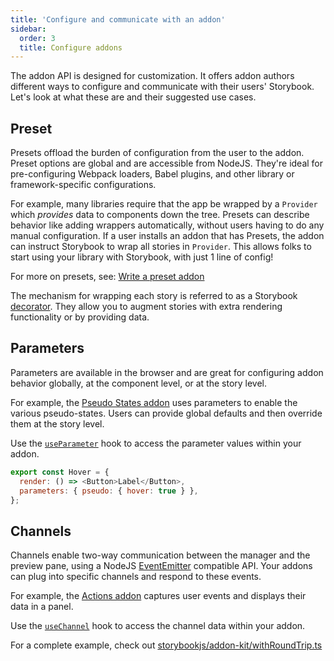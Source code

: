```yaml
---
title: 'Configure and communicate with an addon'
sidebar:
  order: 3
  title: Configure addons
---
```


The addon API is designed for customization. It offers addon authors different ways to configure and communicate with their users' Storybook. Let's look at what these are and their suggested use cases.

## Preset

Presets offload the burden of configuration from the user to the addon. Preset options are global and are accessible from NodeJS. They're ideal for pre-configuring Webpack loaders, Babel plugins, and other library or framework-specific configurations.

For example, many libraries require that the app be wrapped by a `Provider` which *provides* data to components down the tree. Presets can describe behavior like adding wrappers automatically, without users having to do any manual configuration. If a user installs an addon that has Presets, the addon can instruct Storybook to wrap all stories in `Provider`. This allows folks to start using your library with Storybook, with just 1 line of config!

For more on presets, see: [Write a preset addon](./writing-presets.md)

The mechanism for wrapping each story is referred to as a Storybook [decorator](../writing-stories/decorators.md). They allow you to augment stories with extra rendering functionality or by providing data.

## Parameters

Parameters are available in the browser and are great for configuring addon behavior globally, at the component level, or at the story level.

For example, the [Pseudo States addon](https://storybook.js.org/addons/storybook-addon-pseudo-states) uses parameters to enable the various pseudo-states. Users can provide global defaults and then override them at the story level.

Use the [`useParameter`](./addons-api.md#useparameter) hook to access the parameter values within your addon.

```js
export const Hover = {
  render: () => <Button>Label</Button>,
  parameters: { pseudo: { hover: true } },
};
```

## Channels

Channels enable two-way communication between the manager and the preview pane, using a NodeJS [EventEmitter](https://nodejs.org/api/events.html) compatible API. Your addons can plug into specific channels and respond to these events.

For example, the [Actions addon](https://storybook.js.org/addons/@storybook/addon-actions) captures user events and displays their data in a panel.

Use the [`useChannel`](./addons-api.md#usechannel) hook to access the channel data within your addon.

For a complete example, check out [storybookjs/addon-kit/withRoundTrip.ts](https://github.com/storybookjs/addon-kit/blob/main/src/withRoundTrip.ts)
